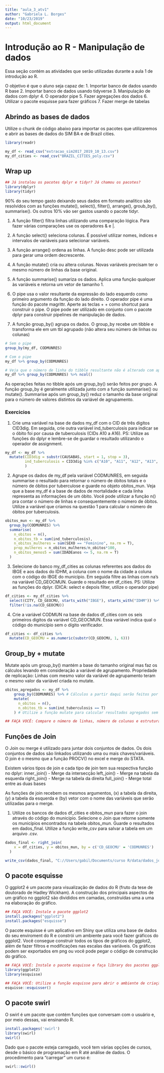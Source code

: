 ---
title: "aula_3_atv1"
author: "Gabriela L. Borges"
date: "10/23/2019"
output: html_document
---
# Introdução ao R - Manipulação de dados

Essa seção contém as atividades que serão utilizadas durante a aula 1 de introdução ao R.

O objetivo é que o aluno seja capaz de:
1. Importar banco de dados usando R base
2. Importar banco de dados usando tidyverse
3. Manipulação de dados com dplyr
4. O operador pipe 
5. Fazer agregações dos dados
6. Utilizar o pacote esquisse para fazer gráficos
7. Fazer merge de tabelas

## Abrindo as bases de dados 

Utilize o chunk de código abaixo para importar os pacotes que utilizaremos e abrir as bases de dados do SIM BA e de Brazil cities.

```{r}
library(readr)

my_df <- read_csv("extracao_sim2017_2019_10_13.csv")
my_df_cities <- read_csv("BRAZIL_CITIES_poly.csv")
```

## Wrap up

```{r}
## Já instalou os pacotes dplyr e tidyr? Já chamou os pacotes?
library(dplyr)
library(tidyr)

```

90% do seu tempo gasto deixando seus dados em formato analítico são resolvidos com as funções	mutate(), select(), filter(), arrange(), groub_by(), summarise(). Os outros 10% vão ser gastos usando o pacote tidyr.

1. A função filter() filtra linhas utilizando uma comparação lógica. Para fazer várias comparações use os operadores & e |.

2. A função select() seleciona colunas. É possível utilizar nomes, índices e intervalos de variáveis para selecionar variáveis.

3. A função arrange() ordena as linhas. A função desc pode ser utilizada para gerar uma ordem decrescente.

4. A função mutate() cria ou altera colunas. Novas variáveis precisam ter o mesmo número de linhas da base original.

5. A função summarise() sumariza os dados. Aplica uma função qualquer às variáveis e retorna um vetor de tamanho 1.

6. O pipe usa o valor resultante da expressão do lado esquerdo como primeiro argumento da função do lado direito. O operador pipe é uma função do pacote magrittr. Aperte as teclas <ctrl> + <shift> + <M> como shortcut para construir o pipe. O pipe pode ser utilizado em conjunto com o pacote dplyr para construir pipelines de manipulação de dados.

7. A função group_by() agrupa os dados. O group_by recebe um tibble e transforma ele em um tbl agrupado (não altera seu número de linhas ou colunas)

```{r}
# Sem o pipe
group_by(my_df, CODMUNRES)

# Com o pipe
my_df %>% group_by(CODMUNRES)

# Veja que o número de linha do tibble resultante não é alterado com apenas o group_by()
my_df %>% group_by(CODMUNRES) %>% ncol()
```

As operações feitas no tibble após um group_by() serão feitos por grupo. A função group_by é geralmente utilizada junto com a função summarise() ou mutate(). Summarise após um group_by() reduz o tamanho da base original para o número de valores distintos da variável de agrupamento.

### Exercicios 

1. Crie uma variável na base de dados my_df com o CID de três digítos CID3dig. Em seguida, crie outra variável ind_tuberculosis para indicar se o óbito foi por causa de tuberculosis (CIDs A10 a A16).  PS: Utilize as funções do dplyr e lembre-se de guardar o resultado utilizando o operador de assignment.

```{r}
my_df <- my_df %>% 
  mutate(CID3dig = substr(CAUSABAS, start = 1, stop = 3),
         ind_tuberculosis = CID3dig %in% c("A10", "A11", "A12", "A13", "A14", "A15", "A16")
         )
```

2. Agrupe os dados de my_df pela variável CODMUNRES, em seguida summarise o resultado para retornar o número de óbitos totais e o número de óbitos por tuberculose e guarde no objeto obitos_mun. Veja que a base my_df é a base de dados de mortalidade e cada linha representa as informações de um óbito. Você pode utilizar a função n() pra contar o número de linhas e consequentemente o número de óbitos. Utilize a variável que criamos na questão 1 para calcular o número de óbitos por tuberculosis.

```{r}
obitos_mun <- my_df %>% 
  group_by(CODMUNRES) %>% 
  summarise(
    n_obitos = n(),
    n_obitos_tb = sum(ind_tuberculosis),
    n_obitos_mulheres = sum(SEXO == "Feminino", na.rm = T),
    prop_mulheres = n_obitos_mulheres/n_obitos*100,
    n_obitos_menos5 = sum(IDADEanos <= 5, na.rm = T)
  )
```

3. Selecione do banco my_df_cities as colunas referentes aos dados do IBGE e aos dados do IDHM, a coluna com o nome da cidade a coluna com o código do IBGE do município. Em seguida filtre as linhas com na's na variável CD_GEOCMUN. Guarde o resultado em df_cities. PS: Utilize as funções do dplyr. (DICA: select e depois filter, utilize o operador pipe)

```{r}
df_cities <- my_df_cities %>% 
  select(CITY, CD_GEOCMU, starts_with("IBGE"), starts_with("IDHM")) %>% 
  filter(!is.na(CD_GEOCMU))
```

4. Crie a variável CODMUN na base de dados df_cities com os seis primeiros digitos da variável CD_GEOCMUN. Essa variável indica qual o código do município sem o dígito verificador.

```{r}
df_cities <- df_cities %>% 
  mutate(CD_GEOCMU = as.numeric(substr(CD_GEOCMU, 1, 6)))
```

## Group_by + mutate

Mutate após um group_by() mantém a base do tamanho original mas faz os cálculos levando em consideração a variável de agrupamento. Propriedade de replicação: Linhas com mesmo valor da variável de agrupamento teram o mesmo valor da variável criada no mutate. 

```{r}
obitos_agregados <- my_df %>%
    group_by(CODMUNRES) %>% # Cálculos a partir daqui serão feitos por obs no msm mun
    mutate(
      n_obitos = n(),
      n_obitos_tb = sum(ind_tuberculosis == T)
    ) # Utilize a função mutate para calcular resultados agregados sem reduzir dimensionalidade dos dados

## FAÇA VOCÊ: Compare o número de linhas, número de colunas e estrutura das bases de dados obitos_agregados e obitos_mun. 

```

## Funções de Join

O Join ou merge é utilizado para juntar dois conjuntos de dados. Os dois conjuntos de dados são linkados utilizando uma ou mais chaves/variáveis. O join é o mesmo que a função PROCV() no excel e merge do STATA.

Existem vários tipos de join e cada tipo de join tem sua respectiva função no dplyr:
	inner_join() - Merge da intersecção
	left_join() - Merge na tabela da esquerda
	right_join() - Merge na tabela da direita
	full_join() - Merge total entre as duas bases

As funções de join recebem os mesmos argumentos, (x) a tabela da direita, (y) a tabela da esquerda e (by) vetor com o nome das variáveis que serão utilizadas para o merge.

1. Utilize os bancos de dados df_cities e obitos_mun para fazer o join através do código do município. Selecione o Join que retorne somente os municípios encontrados na tabela obitos_mun. Guarde o resultados em dados_final. Utilize a função write_csv para salvar a tabela em um arquivo .csv.

```{r}
dados_final <- right_join(
    x = df_cities, y = obitos_mun, by = c('CD_GEOCMU' = 'CODMUNRES')
  )

write_csv(dados_final, "C://Users/gabil/Documents/curso R/data/dados_joined.csv")
```

## O pacote esquisse

O ggplot2 é um pacote para visualização de dados do R (fruto da tese de doutorado de Hadley Wickham). A construção dos principais aspectos de um gráfico no ggplot2 são divididos em camadas, construídas uma a uma na elaboração do gráfico. 

```{r}
## FAÇA VOCÊ: Instale o pacote ggplot2
install.packages("ggplot2")
install.packages("esquisse")
```

O pacote esquisse é um aplicativo em Shiny que utiliza uma base de dados do seu enviroment do R e constrói um ambiente para você fazer gráficos do ggplot2. Você consegue construir todos os tipos de gráficos do ggplot2, além de fazer filtros e modificações nas escalas das variáveis. Os gráficos podem ser exportados em png ou você pode pegar o código de construção do gráfico.

```{r}
## FAÇA VOCÊ: Instale o pacote esquisse e faça library dos pacotes ggplot2, esquisse e dplyr
library(ggplot2)
library(esquisse)

## FAÇA VOCÊ: Utilize a função esquisse para abrir o ambiente de criação de gráficos com o banco de dados dados_final
esquisse::esquisser()
```

## O pacote swirl

O swirl é um pacote que contém funções que conversam com o usuário e, por meio dessas, vai ensinando  R.

```{r}
install.packages('swirl')
library(swirl)
swirl()
```

Dado que o pacote esteja carregado, você tem várias opções de cursos, desde o básico de programação em R até análise de dados. O procedimento para “carregar” um curso é:

```{r}
swirl::swirl()
```


